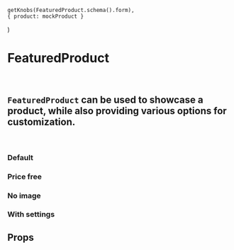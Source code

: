 

    getKnobs(FeaturedProduct.schema().form),
    { product: mockProduct }
)

<Meta title="Components/Featured Product" component={FeaturedProduct} />

# FeaturedProduct
<br />

## `FeaturedProduct` can be used to showcase a product, while also providing various options for customization.
<br />

### Default
<Canvas>
    <Story name="Default">
        <div>
            <FeaturedProduct settings={featuredProductSettings} />
        </div>
    </Story>
</Canvas>

### Price free
<Canvas>
    <Story name="Price free">
        <div>
            <FeaturedProduct settings={{ ...featuredProductSettings, product: mockProductFree }} />
        </div>
    </Story>
</Canvas>

### No image
<Canvas>
    <Story name="Default image">
        <div>
            <FeaturedProduct settings={featuredProductSettingsNoImage} />
        </div>
    </Story>
</Canvas>

### With settings
<Canvas>
    <Story name="With settings">
        <div>
            <FeaturedProduct settings={knobs()} />
        </div>
    </Story>
</Canvas>

## Props
<ArgsTable of={FeaturedProduct} />
